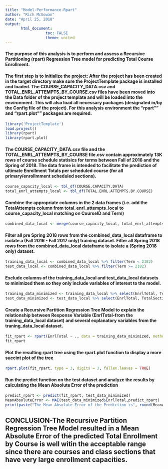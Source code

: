 ```yaml
---
title: "Model-Performance-Rpart"
author: "Rich McGowan"
date: "April 25, 2018"
output: 
       html_document:
                  toc: FALSE
                  theme: united
---
```

#### The purpose of this analysis is to perform and assess a Recursive Partitioning (rpart) Regression Tree model for predicting Total Course Enrollment.

#### The first step is to initialize the project: After the project has been created in the target directory make sure the ProjectTemplate package is installed and loaded.  The COURSE_CAPACITY_DATA.csv and TOTAL_ENRL_ATTEMPTS_BY_COURSE.csv files have been moved into the Data folder of the project template and will be loaded into the environment.  This will also load all necessary packages (designated in/by the Config file of the project).  For this analysis environment the "rpart"" and "rpart.plot"" packages are required.
```r
library('ProjectTemplate')
load.project()
library(rpart)
library(rpart.plot)

```

#### The COURSE_CAPACITY_DATA.csv file and the TOTAL_ENRL_ATTEMPTS_BY_COURSE file.csv contain approximately 13K rows of course schedule statisics for terms between Fall of 2016 and the Spring of 2018.  The data frame is intended to facilitate the prediction of ultimate Enrollment Totals per scheduled course (for all primary/enrollmment scheduled sections). 
```r
course_capacity_local <- tbl_df(COURSE.CAPACITY.DATA)
total_enrl_attempts_local <- tbl_df(TOTAL.ENRL.ATTEMPTS.BY.COURSE)
```

#### Combine the appropriate columns in the 2 data frames (i.e. add the TotalAttempts column from total_enrl_attempts_local to course_capacity_local matching on CourseID and Term)
```r
combined_data_local <- merge(course_capacity_local, total_enrl_attempts_local, by= c('CourseID','Term'))
```

#### Filter all pre Spring 2018 rows from the combined_data_local dataframe to isolate a (Fall 2016 - Fall 2017 only) training dataset.  Filter all Spring 2018 rows from the combined_data_local dataframe to isolate a (Spring 2018 only) dataset.  
```r
training_data_local <- combined_data_local %>% filter(Term < 2182)
test_data_local <- combined_data_local %>% filter(Term >= 2182)
```

#### Exclude columns of the training_data_local and test_data_local datasets to minimized them so they only include variables of interest to the model.
```r
training_data_minimized <- training_data_local %>% select(EnrlTotal, TotalSections, TotalCapacity,TotalAttempts)
test_data_minimized <- test_data_local %>% select(EnrlTotal, TotalSections, TotalCapacity,TotalAttempts)
```

#### Create a Recursive Partition Regression Tree Model to explain the relationship between Response Variable (EnrlTotal-from the training_data_local dataset) and several explanatory variables from the traning_data_local dataset.
```r
fit_rpart <- rpart(EnrlTotal ~ ., data = training_data_minimized, method = "anova")
fit_rpart
```

#### Plot the resulting rpart tree using the rpart.plot function to display a more succint plot of the tree
```r
rpart.plot(fit_rpart, type = 3, digits = 3, fallen.leaves = TRUE)
```

#### Run the predict function on the test dataset and analyze the results by calculating the Mean Absolute Error of the prediction
```r
predict_rpart <- predict(fit_rpart, test_data_minimized)
MeanAbsoluteError <- MAE(test_data_minimized$EnrlTotal,predict_rpart)
print(paste("The Mean Absolute Error of the Prediction is", round(MeanAbsoluteError, digits = 2)))
```

## CONCLUSION-The Recursive Partition Regression Tree Model resulted in a Mean Absolute Error of the predicted Total Enrollment by Course is well witin the acceptable range since there are courses and class sections that have very large enrollment capacities.  
